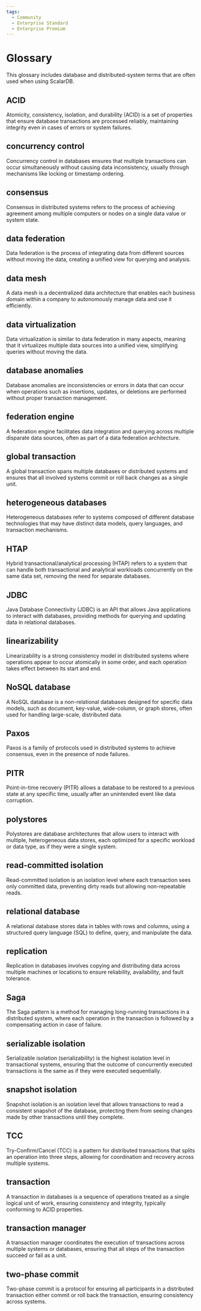 ```yaml
---
tags:
  - Community
  - Enterprise Standard
  - Enterprise Premium
---
```


# Glossary

This glossary includes database and distributed-system terms that are often used when using ScalarDB.

## ACID

Atomicity, consistency, isolation, and durability (ACID) is a set of properties that ensure database transactions are processed reliably, maintaining integrity even in cases of errors or system failures.

## concurrency control

Concurrency control in databases ensures that multiple transactions can occur simultaneously without causing data inconsistency, usually through mechanisms like locking or timestamp ordering.

## consensus

Consensus in distributed systems refers to the process of achieving agreement among multiple computers or nodes on a single data value or system state.

## data federation

Data federation is the process of integrating data from different sources without moving the data, creating a unified view for querying and analysis.

## data mesh

A data mesh is a decentralized data architecture that enables each business domain within a company to autonomously manage data and use it efficiently.

## data virtualization

Data virtualization is similar to data federation in many aspects, meaning that it virtualizes multiple data sources into a unified view, simplifying queries without moving the data.

## database anomalies

Database anomalies are inconsistencies or errors in data that can occur when operations such as insertions, updates, or deletions are performed without proper transaction management.

## federation engine

A federation engine facilitates data integration and querying across multiple disparate data sources, often as part of a data federation architecture.

## global transaction

A global transaction spans multiple databases or distributed systems and ensures that all involved systems commit or roll back changes as a single unit.

## heterogeneous databases

Heterogeneous databases refer to systems composed of different database technologies that may have distinct data models, query languages, and transaction mechanisms.

## HTAP

Hybrid transactional/analytical processing (HTAP) refers to a system that can handle both transactional and analytical workloads concurrently on the same data set, removing the need for separate databases.

## JDBC

Java Database Connectivity (JDBC) is an API that allows Java applications to interact with databases, providing methods for querying and updating data in relational databases.

## linearizability

Linearizability is a strong consistency model in distributed systems where operations appear to occur atomically in some order, and each operation takes effect between its start and end.

## NoSQL database

A NoSQL database is a non-relational databases designed for specific data models, such as document, key-value, wide-column, or graph stores, often used for handling large-scale, distributed data.

## Paxos

Paxos is a family of protocols used in distributed systems to achieve consensus, even in the presence of node failures.

## PITR

Point-in-time recovery (PITR) allows a database to be restored to a previous state at any specific time, usually after an unintended event like data corruption.

## polystores

Polystores are database architectures that allow users to interact with multiple, heterogeneous data stores, each optimized for a specific workload or data type, as if they were a single system.

## read-committed isolation

Read-committed isolation is an isolation level where each transaction sees only committed data, preventing dirty reads but allowing non-repeatable reads.

## relational database

A relational database stores data in tables with rows and columns, using a structured query language (SQL) to define, query, and manipulate the data.

## replication

Replication in databases involves copying and distributing data across multiple machines or locations to ensure reliability, availability, and fault tolerance.

## Saga

The Saga pattern is a method for managing long-running transactions in a distributed system, where each operation in the transaction is followed by a compensating action in case of failure.

## serializable isolation

Serializable isolation (serializability) is the highest isolation level in transactional systems, ensuring that the outcome of concurrently executed transactions is the same as if they were executed sequentially.

## snapshot isolation

Snapshot isolation is an isolation level that allows transactions to read a consistent snapshot of the database, protecting them from seeing changes made by other transactions until they complete.

## TCC

Try-Confirm/Cancel (TCC) is a pattern for distributed transactions that splits an operation into three steps, allowing for coordination and recovery across multiple systems.

## transaction

A transaction in databases is a sequence of operations treated as a single logical unit of work, ensuring consistency and integrity, typically conforming to ACID properties.

## transaction manager

A transaction manager coordinates the execution of transactions across multiple systems or databases, ensuring that all steps of the transaction succeed or fail as a unit.

## two-phase commit

Two-phase commit is a protocol for ensuring all participants in a distributed transaction either commit or roll back the transaction, ensuring consistency across systems.

